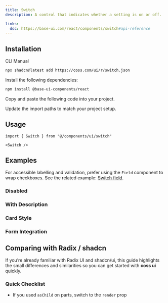 ```yaml
---
title: Switch
description: A control that indicates whether a setting is on or off.

links:
  doc: https://base-ui.com/react/components/switch#api-reference
---
```


<ComponentPreview name="switch-demo" />

## Installation

<CodeTabs>

<TabsList>
  <TabsTab value="cli">CLI</TabsTab>
  <TabsTab value="manual">Manual</TabsTab>
</TabsList>
<TabsPanel value="cli">

```bash
npx shadcn@latest add https://coss.com/ui/r/switch.json
```

</TabsPanel>

<TabsPanel value="manual">

<Steps>

<Step>Install the following dependencies:</Step>

```bash
npm install @base-ui-components/react
```

<Step>Copy and paste the following code into your project.</Step>

<ComponentSource name="switch" title="components/ui/switch.tsx" />

<Step>Update the import paths to match your project setup.</Step>

</Steps>

</TabsPanel>

</CodeTabs>

## Usage

```tsx
import { Switch } from "@/components/ui/switch"
```

```tsx
<Switch />
```

## Examples

For accessible labelling and validation, prefer using the `Field` component to wrap checkboxes. See the related example: [Switch field](/ui/docs/components/field#switch-field).

### Disabled

<ComponentPreview name="switch-disabled" />

### With Description

<ComponentPreview name="switch-with-description" />

### Card Style

<ComponentPreview name="switch-card" />

### Form Integration

<ComponentPreview name="switch-form" />

## Comparing with Radix / shadcn

If you’re already familiar with Radix UI and shadcn/ui, this guide highlights the small differences and similarities so you can get started with **coss ui** quickly.

### Quick Checklist

- If you used `asChild` on parts, switch to the `render` prop
